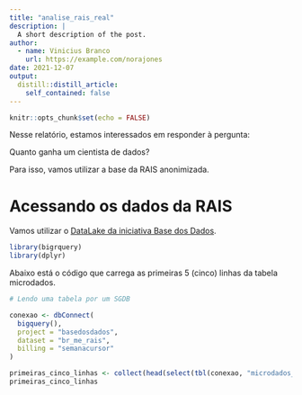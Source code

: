```yaml
---
title: "analise_rais_real"
description: |
  A short description of the post.
author:
  - name: Vinicius Branco
    url: https://example.com/norajones
date: 2021-12-07
output:
  distill::distill_article:
    self_contained: false
---
```



```r
knitr::opts_chunk$set(echo = FALSE)
```

Nesse relatório, estamos interessados em responder à pergunta: 

Quanto ganha um cientista de dados?

Para isso, vamos utilizar a base da RAIS anonimizada.

# Acessando os dados da RAIS

Vamos utilizar o [DataLake da iniciativa Base dos Dados](https://basedosdados.org/dataset/br-me-rais). 

```r
library(bigrquery)
library(dplyr)
```
Abaixo está o código que carrega as primeiras 5 (cinco) linhas da tabela microdados.

```r
# Lendo uma tabela por um SGDB

conexao <- dbConnect(
  bigquery(),
  project = "basedosdados",
  dataset = "br_me_rais",
  billing = "semanacursor"
)

primeiras_cinco_linhas <- collect(head(select(tbl(conexao, "microdados_vinculos"), everything()), 5))
primeiras_cinco_linhas

```



